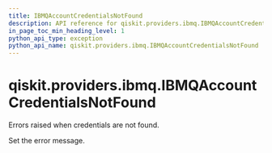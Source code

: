 ```yaml
---
title: IBMQAccountCredentialsNotFound
description: API reference for qiskit.providers.ibmq.IBMQAccountCredentialsNotFound
in_page_toc_min_heading_level: 1
python_api_type: exception
python_api_name: qiskit.providers.ibmq.IBMQAccountCredentialsNotFound
---
```


# qiskit.providers.ibmq.IBMQAccountCredentialsNotFound

<Class id="qiskit.providers.ibmq.IBMQAccountCredentialsNotFound" github="https://github.com/qiskit/qiskit-ibmq-provider/tree/stable/0.16/qiskit/providers/ibmq/exceptions.py" signature="IBMQAccountCredentialsNotFound(*message)">
  Errors raised when credentials are not found.

  Set the error message.
</Class>

